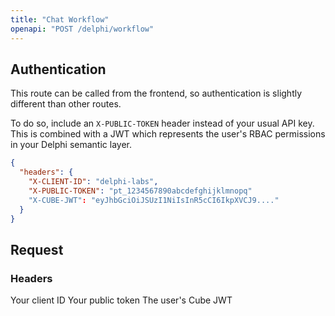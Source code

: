 ```yaml
---
title: "Chat Workflow"
openapi: "POST /delphi/workflow"
---
```


## Authentication

This route can be called from the frontend, so authentication is slightly different than other routes.

To do so, include an `X-PUBLIC-TOKEN` header instead of your usual API key. This is combined with a JWT which represents the user's RBAC permissions in your Delphi semantic layer.

```json
{
  "headers": {
    "X-CLIENT-ID": "delphi-labs",
    "X-PUBLIC-TOKEN": "pt_1234567890abcdefghijklmnopq"
    "X-CUBE-JWT": "eyJhbGciOiJSUzI1NiIsInR5cCI6IkpXVCJ9...."
  }
}
```

## Request

### Headers

<ParamField header="X-CLIENT-ID" type="string" required>
  Your client ID
</ParamField>
<ParamField header="X-PUBLIC-TOKEN" type="string" required>
  Your public token
</ParamField>
<ParamField header="X-CUBE-JWT" type="string" required>
  The user's Cube JWT
</ParamField>
